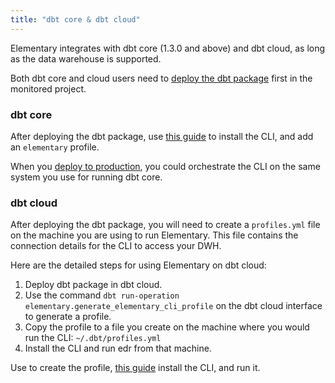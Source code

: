 ```yaml
---
title: "dbt core & dbt cloud"
---
```


Elementary integrates with dbt core (1.3.0 and above) and dbt cloud, as long as the data warehouse is supported.

Both dbt core and cloud users need to [deploy the dbt package](/quickstart) first in the monitored project.

### dbt core

After deploying the dbt package, use [this guide](/quickstart-cli) to install the CLI, and add an `elementary` profile.

When you [deploy to production](/deployment-and-configuration/elementary-in-production), you could orchestrate the CLI on the same system you use for running dbt core.

### dbt cloud

After deploying the dbt package, you will need to create a `profiles.yml` file on the machine you are using to run Elementary.
This file contains the connection details for the CLI to access your DWH.

Here are the detailed steps for using Elementary on dbt cloud:

1. Deploy dbt package in dbt cloud.
2. Use the command `dbt run-operation elementary.generate_elementary_cli_profile` on the dbt cloud interface to generate a profile.
3. Copy the profile to a file you create on the machine where you would run the CLI: `~/.dbt/profiles.yml`
4. Install the CLI and run edr from that machine.

Use to create the profile, [this guide](/quickstart-cli) install the CLI, and run it.

<Snippet file="faq/question-connection-profile.mdx" />
<Snippet file="faq/question-profile-permissions.mdx" />
